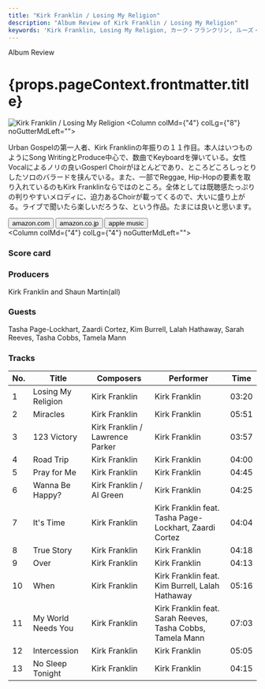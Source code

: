 ```yaml
---
title: "Kirk Franklin / Losing My Religion"
description: "Album Review of Kirk Franklin / Losing My Religion"
keywords: 'Kirk Franklin, Losing My Religion, カーク・フランクリン, ルーズ・マイ・リリジョン'
---
```




<p className="largeP">Album Review</p>
<h1 className="h1--no--margin">{props.pageContext.frontmatter.title}</h1>

<Row  className="image-card-group">
	<Column colMd={"3"} colLg={"4"} noGutterMdLeft="">
       <ImageCard>

![Kirk Franklin / Losing My Religion](../../images/cd/kfranklin3L.jpg) 
</ImageCard>
	</Column>
	<Column colMd={"4"} colLg={"8"} noGutterMdLeft="">
	  <p>
	  Urban Gospelの第一人者、Kirk Franklinの年振りの１１作目。本人はいつものようにSong WritingとProduce中心で、数曲でKeyboardを弾いている。女性Vocalによるノリの良いGosperl Choirがほとんどであり、ところどころしっとりしたソロのバラードを挟んでいる。また、一部でReggae, Hip-Hopの要素を取り入れているのもKirk Franklinならではのところ。全体としては既聴感たっぷりの判りやすいメロディに、迫力あるChoirが載ってくるので、大いに盛り上がる。ライブで聞いたら楽しいだろうな、という作品。たまには良いと思います。
		</p>
	  <div>
	    <Button className="button-right-mergin"  href="https://amzn.to/32fYZuA" kind="primary" size="small" renderIcon={ArrowUpRight24}>
        amazon.com
      </Button>
      <Button className="button-right-mergin"  href="https://amzn.to/2I6yq40" kind="secondary" size="small" renderIcon={ArrowUpRight24}>
        amazon.co.jp
      </Button>
			<Button className="button-right-mergin"  href="https://apple.co/3mRLdpW" kind="tertiary" size="small" renderIcon={ArrowUpRight24}>
        apple music
      </Button>
	  </div>
		</Column>
</Row>
<Row >
	<Column colMd={"4"} colLg={"4"} noGutterMdLeft="">
<div>
  <h3>Score card</h3>
	<SliderJS1 value="5" />
  <SliderJS2 value="4" />
	<SliderJS3 value="1" />
  <SliderJS4 value="8" />
</div>
</Column>
<Column colMd={"8"} colLg={"8"} noGutterMdLeft="">
<div>
<h3>Producers</h3>
<p>
Kirk Franklin and Shaun Martin(all)
</p>
<h3>Guests</h3>
<p>
	Tasha Page-Lockhart, Zaardi Cortez, Kim Burrell, Lalah Hathaway, Sarah Reeves, Tasha Cobbs, Tamela Mann
</p>
</div>
</Column>
</Row>

<h3>Tracks</h3>

| No. |	 Title             |	 Composers                     |	 Performer                                                |	 Time	|
| --- |	------------------ | ------------------------------- | ---------------------------------------------------------- | ----- |
|	1	  |	Losing My Religion | Kirk Franklin                   | Kirk Franklin                                             	|	03:20 |
|	2	  |	Miracles           | Kirk Franklin                   | Kirk Franklin                                             	|	05:51 |
|	3	  |	123 Victory        | Kirk Franklin / Lawrence Parker | Kirk Franklin                                             	|	03:57 |
|	4	  |	Road Trip          | Kirk Franklin                   | Kirk Franklin                                             	|	04:00 |
|	5	  |	Pray for Me        | Kirk Franklin                   | Kirk Franklin                                             	|	04:45 |
|	6	  |	Wanna Be Happy?    | Kirk Franklin / Al Green        | Kirk Franklin                                             	|	04:25 |
|	7	  |	It's Time          | Kirk Franklin                   | Kirk Franklin feat. Tasha Page-Lockhart, Zaardi Cortez    	|	04:04 |
|	8	  |	True Story         | Kirk Franklin                   | Kirk Franklin                                             	|	04:18 |
|	9	  |	Over               | Kirk Franklin                   | Kirk Franklin                                             	|	04:13 |
|	10	|	When               | Kirk Franklin                   | Kirk Franklin feat. Kim Burrell, Lalah Hathaway           	|	05:16 |
|	11	|	My World Needs You | Kirk Franklin                   | Kirk Franklin feat. Sarah Reeves, Tasha Cobbs, Tamela Mann	|	07:03 |
|	12	|	Intercession       | Kirk Franklin                   | Kirk Franklin                                             	|	05:05 |
|	13	|	No Sleep Tonight   | Kirk Franklin                   | Kirk Franklin                                             	|	04:15 |

